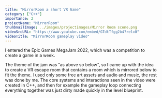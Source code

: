 ```yaml
---
title: "MirrorRoom a short VR Game"
category: ["C++"]
importance: 2 
projectName: "MirrorRoom"
thumbnailImage: ../images/projectimages/Mirror Room scene.png
videoSrcURL: "https://www.youtube.com/embed/GTdtTfgg2b4?rel=0"
videoTitle: "MirrorRoom gameplay video"
---
```


I entered the Epic Games MegaJam 2022, which was a competition to create a game in a week.

The theme of the jam was "as above so below", so I came up with the idea to create a VR escape room that contains a room which is mirrored below to fit the theme.
I used only some free art assets and audio and music, the rest was done by me.
The core systems and interactions seen in the video were created in C++, and then for example the gameplay loop connecting everything together was just dirty made quickly in the level blueprint.




